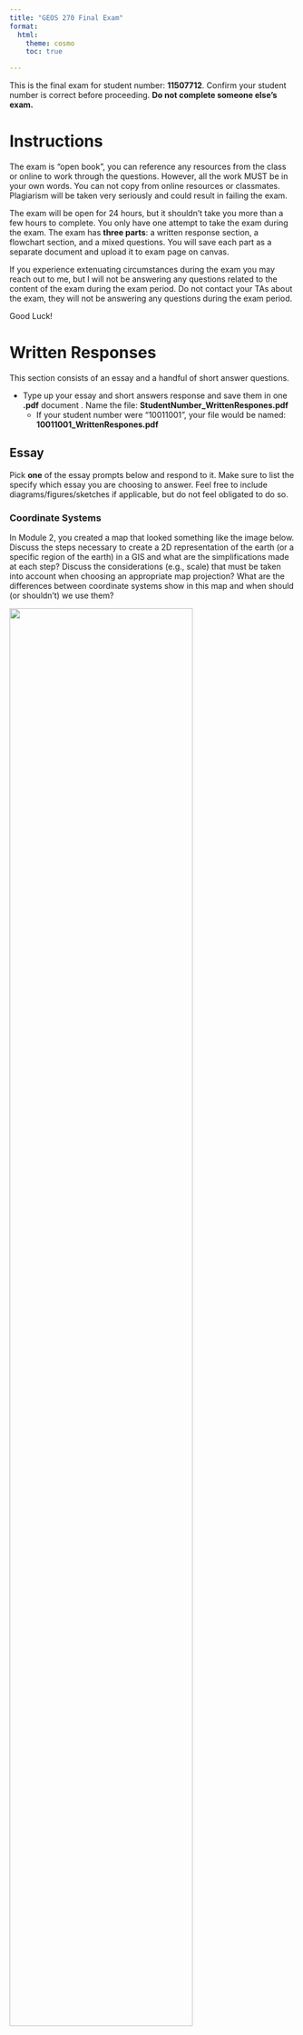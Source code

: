 ```yaml
---
title: "GEOS 270 Final Exam"
format:
  html:
    theme: cosmo
    toc: true

---
```



This is the final exam for student number: **11507712**.  Confirm your student number is correct before proceeding.  **Do not complete someone else's exam.** 


# Instructions

The exam is "open book", you can reference any resources from the class or online to work through the questions. However, all the work MUST be in your own words. You can not copy from online resources or classmates. Plagiarism will be taken very seriously and could result in failing the exam.

The exam will be open for 24 hours, but it shouldn't take you more than a few hours to complete.  You only have one attempt to take the exam during the exam.  The exam has **three parts**: a written response section, a flowchart section, and a mixed questions.  You will save each part as a separate document and upload it to exam page on canvas.

If you experience extenuating circumstances during the exam you may reach out to me, but I will not be answering any questions related to the content of the exam during the exam period. Do not contact your TAs about the exam, they will not be answering any questions during the exam period.

Good Luck!


# Written Responses

This section consists of an essay and a handful of short answer questions.

* Type up your essay and short answers response and save them in one **.pdf** document .  Name the file: **StudentNumber_WrittenRespones.pdf**
    * If your student number were "10011001", your file would be named: **10011001_WrittenRespones.pdf**


## Essay

Pick **one** of the essay prompts below and respond to it.  Make sure to list the specify which essay you are choosing to answer.  Feel free to include diagrams/figures/sketches if applicable, but do not feel obligated to do so.



### Coordinate Systems

In Module 2, you created a map that looked something like the image below. Discuss the steps necessary to create a 2D representation of the earth (or a specific region of the earth) in a GIS and what are the simplifications made at each step?  Discuss the considerations (e.g., scale) that must be taken into account when choosing an appropriate map projection?  What are the differences between coordinate systems show in this map and when should (or shouldn't) we use them?

![](images/Coordinate_System_Comparison.png){width=80%}








### Data Models

In Module 4, you assessed the relationship between housing cost and vegetation cover and created a map that looked something like the image below.  Discuss the key differences between raster and vector data; what type(s) of phenomena they are best suited to represent, and what does the term 'resolution' describe in the context of these data models, and how is resolution related to, and different from, the concept of scale?  How did you make use of both raster and vector data to investigate the relationship between housing cost and vegetation cover in Vancouver?

![](images/Van_NDVI_Map.png){width=80%}








## Short Answer

You can answer these questions briefly in sentence or bullet point format.




### Normalization


What is the data normalization? When/why might you want do it? List two examples from lab where we normalized data and why we needed to do it?






### Autocorrelation

What is spatial auto-correlation? What are two tools we covered that we can use to create a continuous field from discrete point observations of phenomena that exhibit positive spatial auto-correlation?






### Raster Tools

Compare and contrast the raster calculator and weighted overlay tools.  Which of these tools (raster calculator or weighted overlay) did we use to identify the suitability Tsunami shelters in Port Alberni?  Could we have used the other tool (raster calculator or weighted overlay) instead?






### Select by Attribute

The table below contains a list records for different trees in an area.  The select by attribute tool can be used to query records in a table. For example, if I needed to find all the maple trees , I could select:\n\n<p><strong>Where:</strong> Species = Maple</p>




How would you use the select by attribute tool in ArcGIS Pro to select all the dogwood and pine trees over 5 m tall from the table above? Write out the query as it would be structured in the select by attribute tool, you can see the text above for a hint on how to format your answer. How many records would your query return?


|   Species   | Age | Height |
|-------|--:|--:|
|Dogwood|  5| 50|
|Dogwood|  6| 75|
|Pine   | 20| 35|
|Pine   | 25| 45|
|Oak    | 10| 30|
|Maple  | 35| 60|







### Resolution vs. File Size
    
You have two raster images that cover the exact same area (same extent).  Raster image 'A' is a DEM (one band) and a cell size of 100 m.  Raster image 'B' is an RGB color image (three bands) and a cell size of 25 m.  If raster A has a file size of 10 mb (megabytes), what is the approximate file size of layer B in mb?",







# Flowchart 

Create a flow chart outlining how you would use GIS to answer the following prompt. Either draw your flowchart by hand, use this [online tool](https://app.diagrams.net/), or use another software package (eg. power point, etc.) and upload it here. Use appropriate symbology to differentiate between layers (inputs/ intermediate layers /outputs) and processes and use arrows to connect them. You can include a written response as well to further explain steps/choices in your model if you wish.

* Save the file as either a .pdf, png, or jpg and name it as follows: **StudentNumber_Flowchart.pdf**
  * If your student number were "10011001", your file would be named: **10011001_FlowChart.pdf**, **10011001_FlowChart.png**, or **10011001_FlowChart.jpg**, depending on the file type you chose.
* Make sure to upload the flowchart as a separate file.  Do not include it in your written answers or it **will not be marked**.



### Locations for an Ecotourism Resort

An investor wishes to develop a new eco-tourism resort for wildlife sightseeing in Northern BC. You have been hired as a GIS consultant to identify several candidate areas for building the resort. The ideal location must meet the following criteria:

* Within 50 km of an air strip, but more than 15 km from one.
* Within wolf, grizzly bear, and caribou's geographic ranges.
* On privately owned land (i.e. not First Nations or Government).
* Within low slope areas (slope < 5%).
* Below 2000m elevation.

You have the following data to work with. Create a flowchart to show how you would go about identifying potential resort locations.



|        Dataset         |   Data Type   | File type  |      Coordinate System      |                             Attributes                             |
|------------|-------|----|--------------------|----------------------------------------------------------|
|Airstrips   |Points |.csv|WGS 1984            |Locations of existing air strips                          |
|DEM         |Raster |.tif|BC Albers Equal Area|Elevation                                                 |
|Wolf        |Polygon|.shp|BC Albers Equal Area|Wolf Population Range                                     |
|Bear        |Polygon|.shp|BC Albers Equal Area|Grizzly Population RangeBlack Bear Population Range       |
|Caribou     |Polygon|.shp|BC Albers Equal Area|Caribou Population Range                                  |
|Land Parcels|Polygon|.shp|BC Albers Equal Area|Land Ownership Type(First Nations / Government / Private) |







# Mixed Questions

For these questions, download the answer sheet for your exam, which can be found [here](https://github.com/GEOS270/FinalExam/raw/main/sheets/11507712_AnswerSheet.zip).  

* It is **very important** make sure the file is named and formatted properly **before** you upload it.  
    * It should be formatted as follows: **StudentNumber_AnswerSheet.csv** .  
    * If your student number were "10011001", your file would be named: **10011001_AnswerSheet.csv**
  
* **Do not** upload the answer sheet as a .numbers, .xls, or any other type of file.   Only upload a .csv file for your answer sheet.
    * Canvas will convert .numbers, .xls, etc to a .pdf and which cannot be graded automatically.  
    * Answer sheets that cannot be graded automatically will incur a significant penalty.

* The answer sheet file is already named and formatted properly for you, but if you accidentally save in a different format need help exporting a .csv file, you can refer to the following instructions:
    * For the [Numbers](https://support.apple.com/en-ca/guide/numbers/tan3b922d4ad/mac) application on a Mac 
    * For [Excel](https://support.microsoft.com/en-au/office/save-a-workbook-to-text-format-txt-or-csv-3e9a9d6c-70da-4255-aa28-fcacf1f081e6) on Windows.





## Matching

Match the numbered items to the values from the answer bank.  Some answers may be used more than once.  Only type the letter corresponding to you choice on your answer sheet.  **Do not** type out the full word, only type the letter corresponding to the answer.  Answers are not case sensitive.

**1**	
Match the following data to their corresponding measurement scale:

Answer Bank: **a** Ratio	**b** Nominal	**c** Ordinal	**d** Interval	

 * **1.0**	
Temperature (Kelvin)


 * **1.1**	
Colors


 * **1.2**	
Letter Grade (e.g. A/B/C)


 * **1.3**	
Temperature (Celsius)


 * **1.4**	
Age


 * **1.5**	
IQ Score


 * **1.6**	
Dog Size (Small/Medium/Large)


 * **1.7**	
Dog Size (Small/Medium/Large)




## Fill in the Blanks

Enter the words or phrases that best complete the statement.  Blanks are labelled with with an numeric code in brackets (e.g., [11.1]) which has a corresponding slot in your answer sheet.  Spelling does not need to be exact, but **make sure** to type out acronyms/abbreviations. For example, if the answer is *Geographic Information Science* but you entered **GIS**, your answer will be marked as incorrect.

**2**	
Metadata is [  <sub>2.0</sub>  ] about [  <sub>2.1</sub>  ].

**3**	
[  <sub>3.0</sub>  ] is the process of assigning spatial [  <sub>3.1</sub>  ] to images like scanned historical maps.

**4**	
Spatial [  <sub>4.0</sub>  ] is the process of estimating the values between point observations to create a continuous surface. A common method known as [  <sub>4.1</sub>  ] uses a function to estimate cell values based on their proximity to a set of known point observations.

**5**	
NDVI is an index derived from satellite [  <sub>5.0</sub>  ] that can be used to gauge the health/density of [  <sub>5.1</sub>  ].

**6**	
An attribute [  <sub>6.0</sub>  ] contains non-spatial data, that is linked to spatial data using an [  <sub>6.1</sub>  ].

**7**	
Resolution is a property of your [  <sub>7.0</sub>  ], scale is a property of your [  <sub>7.1</sub>  ].

**8**	
[  <sub>8.0</sub>  ] is a technique that assigns spatial [  <sub>8.1</sub>  ] to text-based descriptions of locations (eg. street addresses).



## Multiple Choice

Type the letter corresponding to you choice on your answer sheet.  **Do not** type out the full word, only type the letter corresponding to the answer.  Answers are not case sensitive.

**9.0**	
These chart/plots are best suited for showing the distribution of a continuous variable:

* **a** Scatter Plots
* **b** Box Plots
* **c** Bar Charts
* **d** Histograms
* **e** Line Charts


**10.0**	
This issue arises when we assume we can take data presented in aggregate and aggregate it again at a higher level.

* **a** Ecological Fallacy
* **b** Modifiable Aerial Unit Problem
* **c** Extrapolation Error
* **d** Atomistic Fallacy
* **e** Aggregation Error


**11.0**	
These chart/plots are best suited for showing the relationship between two variables:

* **a** Bar Charts
* **b** Histograms
* **c** Box Plots
* **d** Line Charts
* **e** Scatter Plots


**12.0**	
When making a map of global population density, you should use this type of projection to ensure accurate calculations:

* **a** Equidistant Azimuthal
* **b** Universal Transverse Mercator
* **c** Conformal Cylindrical
* **d** Conformal Conic
* **e** Equal Area


**13.0**	
This metric gives us a sense of the dispersion in a data set, but it is not influenced by outliers.

* **a** Dispersion Index
* **b** Mean
* **c** Range
* **d** Inter-Quartile Range
* **e** Standard Deviation


**14.0**	
Dr. John Snow's analysis of the 1854 cholera outbreak in London was a foundational study in the field of:

* **a** Ecology
* **b** GIS
* **c** Cartography
* **d** Epidemiology
* **e** Epistemology


**15.0**	
This type of analysis lets us look at the relationship one variable has with another.

* **a** R2 Scoring
* **b** Random Forest
* **c** Linear Regression
* **d** Line Plotting
* **e** Natural Breaks Classification




## True False

Type the letter corresponding to you choice on your answer sheet.  **Do not** type out the full word, only type the letter corresponding to the answer.  Answers are not case sensitive.

**16.0**	
Everything is related to everything else, but farther things are more closely related than nearer things.

* **a** False
* **b** True


**17.0**	
K-means is a type of unsupervised classification method.

* **a** True
* **b** False


**18.0**	
The first computer based geographic information system was invented in the United States.

* **a** True
* **b** False


**19.0**	
Box plots are well suited for looking at the spread of values within different classes.

* **a** False
* **b** True


**20.0**	
Cartography originated in Europe.

* **a** False
* **b** True



